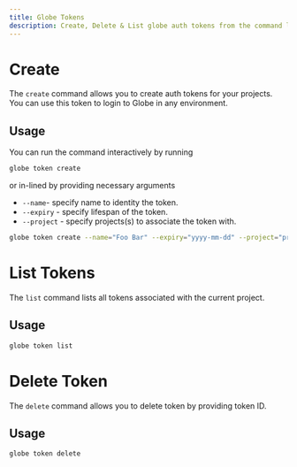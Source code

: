 ```yaml
---
title: Globe Tokens
description: Create, Delete & List globe auth tokens from the command line.
---
```


# Create

The `create` command allows you to create auth tokens for your projects. You can use this token to 
login to Globe in any environment.

## Usage

You can run the command interactively by running 

```bash
globe token create
```

or in-lined by providing necessary arguments 

- `--name`- specify name to identity the token.
- `--expiry` - specify lifespan of the token.
- `--project` - specify projects(s) to associate the token with.

```bash
globe token create --name="Foo Bar" --expiry="yyyy-mm-dd" --project="project-ids-go-here"
```

# List Tokens

The `list` command lists all tokens associated with the current project.

## Usage

```bash
globe token list
```

# Delete Token

The `delete` command allows you to delete token by providing token ID.

## Usage

```bash
globe token delete
```